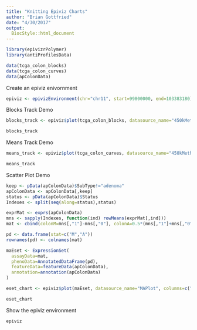 ```yaml
---
title: "Knitting Epiviz Charts"
author: "Brian Gottfried"
date: "4/30/2017"
output:
  BiocStyle::html_document
---
```


```r
library(epivizrPolymer)
library(antiProfilesData)
```


```r
data(tcga_colon_blocks)
data(tcga_colon_curves)
data(apColonData)
```
Create an epiviz enivornment
```r
epiviz <- epivizEnvironment(chr="chr11", start=99800000, end=103383180)
```

Blocks Track Demo
```r
blocks_track <- epiviz$plot(tcga_colon_blocks, datasource_name="450kMeth")

blocks_track
```


Means Track Demo
```r
means_track <- epiviz$plot(tcga_colon_curves, datasource_name="450kMeth", type="bp",columns=c("cancerMean","normalMean"))

means_track
```

Scatter Plot Demo
```r
keep <- pData(apColonData)$SubType!="adenoma"
apColonData <- apColonData[,keep]
status <- pData(apColonData)$Status
Indexes <- split(seq(along=status),status)

exprMat <- exprs(apColonData)
mns <- sapply(Indexes, function(ind) rowMeans(exprMat[,ind]))
mat <- cbind(colonM=mns[,"1"]-mns[,"0"], colonA=0.5*(mns[,"1"]+mns[,"0"]))

pd <- data.frame(stat=c("M","A"))
rownames(pd) <- colnames(mat)

maEset <- ExpressionSet(
  assayData=mat,
  phenoData=AnnotatedDataFrame(pd),
  featureData=featureData(apColonData),
  annotation=annotation(apColonData)
)

eset_chart <- epiviz$plot(maEset, datasource_name="MAPlot", columns=c("colonA","colonM"))

eset_chart
```

Show the epiviz environment
```r
epiviz
```

